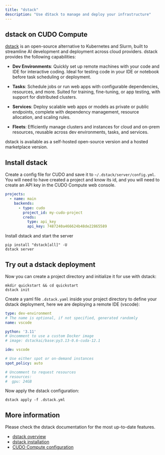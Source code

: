 ```yaml
---
title: "dstack"
description: "Use dStack to manage and deploy your infrastructure"
---
```


## dstack on CUDO Compute

[dstack](https://github.com/dstackai/dstack) is an open-source alternative to Kubernetes and Slurm, built to streamline AI development and deployment across cloud providers. dstack provides the following capabilities:

- **Dev Environments**: Quickly set up remote machines with your code and IDE for interactive coding. Ideal for testing code in your IDE or notebook before task scheduling or deployment.

- **Tasks**: Schedule jobs or run web apps with configurable dependencies, resources, and more. Suited for training, fine-tuning, or app testing, with support for distributed clusters.

- **Services**: Deploy scalable web apps or models as private or public endpoints, complete with dependency management, resource allocation, and scaling rules.

- **Fleets**: Efficiently manage clusters and instances for cloud and on-prem resources, reusable across dev environments, tasks, and services.

dstack is available as a self-hosted open-source version and a hosted marketplace version.

## Install dstack

Create a config file for CUDO and save it to ``~/.dstack/server/config.yml``. You will need to have created a project and know its id, and you will need to create an API key in the CUDO Compute web console.

```yaml
projects:
  - name: main
    backends:
      - type: cudo
        project_id: my-cudo-project
        creds:
          type: api_key
          api_key: 7487240a466624b48de22865589
```

Install dstack and start the server

```shell
pip install "dstack[all]" -U
dstack server
```

## Try out a dstack deployment
Now you can create a project directory and initialize it for use with dstack:

```shell
mkdir quickstart && cd quickstart
dstack init
```

Create a yaml file ``.dstack.yaml`` inside your project directory to define your dstack deployment, here we are deploying a remote IDE (vscode):

```yaml
type: dev-environment
# The name is optional, if not specified, generated randomly
name: vscode

python: '3.11'
# Uncomment to use a custom Docker image
# image: dstackai/base:py3.13-0.6-cuda-12.1

ide: vscode

# Use either spot or on-demand instances
spot_policy: auto

# Uncomment to request resources
# resources:
#  gpu: 24GB
```

Now apply the dstack configuration:
```shell
dstack apply -f .dstack.yml
```

## More information

Please check the dstack documentation for the most up-to-date features.
- [dstack overview](https://dstack.ai/#how-does-it-work)
- [dstack installation](https://dstack.ai/installation/)
- [CUDO Compute configuration](https://dstack.ai/reference/server/config.yml/#cudo)

